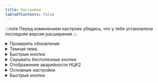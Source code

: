 ```yaml
---
title: Настройки
tableOfContents: false
---
```




:::note
Перед изменением настроек убедись, что у тебя установлена последняя версия расширения
:::

<Tabs>

<TabItem label="Общие" icon="setting">
<details>
<summary>Проверять обновления</summary>
Функция проверяет наличие доступных обновлений для расширения.

**Особенности:**

- Расширение проверяет наличие новой версии в [релизах](https://github.com/AuthFailed/domru-helper/releases)
- Проверка происходит только при запуске браузера
- Перекачивать расширение не нужно, расширение предложит обновить само себя

**Состояние:**

- Включено - Расширение проверяет наличие обновлений (Стандарт)
- Выключено - Расширение не проверяет наличие обновлений

</details>

<details>
<summary>Темная тема</summary>
Функция включает темную тему для окна расширения и настроек.

**Состояние:**

- Включено - Темная тема включена
- Выключено - Темная тема выключена (Стандарт)

**Пример:**

- Темная тема включена

  <Image src={darkTheme} alt="Темная тема" style="border: 2px solid grey;" />

- Темная тема выключена
  <Image src={lightTheme} alt="Светлая тема" style="border: 2px solid grey;" />

</details>

</TabItem>

<TabItem label="Генезис" icon="email">
<details>

<summary>Быстрые кнопки</summary>
Функция включает отображение быстрых кнопок в Генезисе.

**Состояние:**

- Включено - Кнопки отображаются (Стандарт)
- Выключено - Кнопки не отображаются

**Пример:**

    <Image
      src={fastButtonsGenesys}
      alt="Быстрые кнопки"
      style="border: 2px solid grey;"
    />

</details>

<details>
<summary>Скрывать бесполезные кнопки</summary>
Функция удаляет со страницы Генезиса следующие кнопки:
- Facebook in Progress
- Facebook Draft
- Twitter in Progress
- Twitter Draft
- Лого Генезиса
- Кнопка поддержки Генезиса

**Особенности:**

- Кнопки удаляются полностью. Для восстановления требуется отключить функцию и обновить страницу Генезиса

**Состояние:**

- Включено - Кнопки скрываются
- Выключено - Кнопки не скрываются (Стандарт)

</details>

<details>
<summary>Отображение аварийности НЦК2</summary>
Функция включает отображение статуса аварийности в Генезиса для НЦК2. Состояние аварийности берется из канала "Аварийка ОТРС".

**Особенности:**

- Статус аварийности обновляется каждые 5 секунд
- Статус берется из последнего сообщения в канале
- Статус отображает полный контент сообщения в хедере
- Если есть слово `вкл` или `он` - надпись будет красным. В ином случае зеленым

**Состояние:**

- Включено - Аварийность отображается
- Выключено - Аварийность не отображается (Стандарт)

**Пример:**

    <Image
      src={otpc}
      alt="Аварийность OCTP"
      style="border: 2px solid grey;"
    />

</details>
</TabItem>

<TabItem label="АРМ" icon="seti:odata">
<details>
<summary>Основные настройки</summary>
<details>
  <summary>Скрывать СПАС</summary>
  Функция автоматически сворачивает окно СПАСа на договоре. Окно **не удаляется**, есть возможность развернуть его обратно.

**Состояние:**

- Включено - СПАС сворачивается при открытии договора
- Выключено - СПАС не сворачивается (Стандарт)

</details>

<details>
  <summary>Отображать быстрые СМС</summary>
  Функция добавляет кнопки для быстрого выбора типа СМС:
  - Оплата
  - ЛК
  - PPPoE
  - StaticIP

**Состояние:**

- Включено - Кнопки добавляются при открытии договора (Стандарт)
- Выключено - Кнопки не добавляются

**Пример:**

    <Image
      src={fastSMS}
      alt="Быстрые СМС"
      style="border: 2px solid grey;"
    />

</details>

<details>
  <summary>Помечать обращений как не ошибочные</summary>
  Функция автоматически помечает обращение как не ошибочное при его изменении.

**Состояние:**

- Включено - Обращения помечаются не ошибочными
- Выключено - Обращение никак не помечается (Стандарт)

**Пример:**

    <Image
      src={wrongTransfer}
      alt="Некорректный перевод"
      style="border: 2px solid grey;"
    />

</details>

<details>
  <summary>Убирать галочку Назначить на меня</summary>
  Функция автоматически убирает галочку на поле **Назначить на меня** при изменении обращения.

**Состояние:**

- Включено - Галочка убирается
- Выключено - Галочка не убирается (Стандарт)

**Пример:**

    <Image
      src={setOnMe}
      alt="Назначить на меня"
      style="border: 2px solid grey;"
    />

</details>

<details>
  <summary>Уведомлять об особом клиенте</summary>
  Функция проверяет и оповещает об особом клиенте при открытии договора.

**Состояние:**

- Включено - Расширение проверяет и оповещает об особом клиенте (Стандарт)
- Выключено - Проверка выключена

**Пример:**

    <Image
      src={specialClient}
      alt="Особый клиент"
      style="border: 2px solid grey;"
    />

</details>

</details>

<details>
<summary>Быстрые кнопки</summary>
<details>
<summary>Левый фрейм</summary>
Кнопки располагаются в левой фрейме АРМа.

**Особенности:**

- Если кнопка подразумевает смену продукта - произойдет баг. Требуется либо заранее выбрать корректный продукт, либо дважды нажать на кнопку.

**Состояние:**

- Включено - Расширение добавляет включенные в настройках кнопки в левый фрейм
- Выключено - Кнопки не добавляются

**Пример:**

    <Image
      src={fbLeftFrame}
      alt="Особый клиент"
      style="border: 2px solid grey;"
    />

    </details>

    <details>

<summary>Изменение обращения</summary>
Кнопки располагаются в окне изменения обращения.

**Состояние:**

- Включено - Расширение добавляет включенные в настройках кнопки на страницу изменения обращения
- Выключено - Кнопки не добавляются

**Пример:**

    <Image
      src={fbeditreq}
      alt="Особый клиент"
      style="border: 2px solid grey;"
    />

    </details>

</details>

<details>
<summary>Копирование элементов</summary>
<details>
  <summary>Отображать копирование адреса</summary>
  Добавляет кнопку на вкладку Инфо договора в АРМе для копирования адреса. Адрес копируется без индекса, индекс удаляется по Regex
  ```txt
/\d{6}|\d{3}/
  ```

**Состояние:**

- Включено - Кнопка копирования адреса добавляется на договор (Стандарт)
- Выключено - Кнопка не добавляется

</details>

<details>
  <summary>Копировать адрес без города</summary>
  Дополнение к предыдущей функции. Адрес копируется без индекса и улицы, улица удаляется по Regex
  ```txt
/.*?(ул\.)/i
  ```

**Состояние:**

- Включено - При копировании кнопкой удаляется город клиента
- Выключено - При копировании кнопкой город не удаляется (Стандарт)

</details>

<details>
  <summary>Отображать копирование карточки</summary>
  Добавляет кнопку на вкладку Инфо договора в АРМе для копирования карточки клиента.

**Состояние:**

- Включено - Кнопка копирования карточки добавляется на договор (Стандарт)
- Выключено - Кнопка не добавляется

</details>

<details>
  <summary>Отображать копирование договора</summary>
  Добавляет кнопку на вкладку Инфо договора в АРМе для копирования номера договора клиента.

**Состояние:**

- Включено - Кнопка копирования договора добавляется на договор (Стандарт)
- Выключено - Кнопка не добавляется

</details>

<details>
  <summary>Отображать копирование слотов СЗ</summary>
  Добавляет кнопку копирования доступных слотов СЗ на страницу изменения обращения.

**Состояние:**

- Включено - Кнопка копирования слотов добавляется на страницу (Стандарт)
- Выключено - Кнопка не добавляется

**Пример:**

    <Image
      src={copyTime}
      alt="Копировать слоты"
      style="border: 2px solid grey;"
    />

</details>

<details>
  <summary>Отображать копирование и проверку MAC-адреса </summary>
  Добавляет кнопки копирования и проверки MAC-адреса в проверку сессии и сессии за период.
**Состояние:**

- Включено - Кнопка копирования и проверки MAC'а добавляется (Стандарт)
- Выключено - Кнопка не добавляется

**Пример:**

    <Image
      src={checkMac}
      alt="Проверить МАК"
      style="border: 2px solid grey;"
    />

</details>

</details>

<details>
<summary>Скрытие вкладок</summary>
Функция позволяет скрывать вкладки с договора в АРМе.

**Особенности:**

- Вкладки поделены на два типа: Начисления и Остальные
- Вкладки на договор можно вернуть только отключением функции/конкретной опции и **обновлением договора**
- Вкладки удаляются после полной загрузки договора

**Состояние:**

- Включено - Выбранные в настройках вкладки удаляются
- Выключено - Вкладки не удаляются (Стандарт)

</details>

<details>
<summary>Подсветка обращений</summary>
Функция включает подсветку классификаторов в столбце **Класс проблемы**.

**Особенности:**

- На текущий момент доступна подсветка следующих классов:
  - Контакт сорвался
  - Обращение из Email
  - ОЦТП - Входящая связь
  - Компенсация за аварию
- Доступен выбор своего цвета для каждого классификатора
- Стандартные цветы подсветки для классификаторов:
  - Контакт сорвался - <span style="background-color:#ff0000">#ff0000</span>
  - Обращение из Email - <span style="background-color:#006400">#006400</span>
  - ОЦТП - Входящая связь - <span style="background-color:#008080">#008080</span>
  - Компенсация за аварию - <span style="background-color:#66CDAA">#66CDAA</span>

**Состояние:**

- Включено - Классификаторы подсвечиваются цветом, указанным в настройках (Стандарт)
- Выключено - Классификаторы не подсвечиваются

**Пример:**

    <Image
      src={highlights}
      alt="Подсветка обращений"
      style="border: 2px solid grey;"
    />

</details>
</TabItem>

<TabItem label="Линия" icon="rss">
<details>
<summary>Подсветка назначений</summary>
Функция подсвечивает специалистов в назначениях отдельными цветами.

**Особенности:**

- Подсвечиваются:
  - Проектная деятельность [Светлая тема - <span style="background-color:#F7DCB9">#F7DCB9</span>, Темная тема - <span style="background-color:#5D6D7E">#5D6D7E</span>]
  - РСГ [Светлая тема - <span style="background-color:#B3C8CF">#B3C8CF</span>, Темная тема - <span style="background-color:#4C688B">#4C688B</span>]
  - Обучение [Светлая тема - <span style="background-color:#DFCCFB">#DFCCFB</span>, Темная тема - <span style="background-color:#75608E">#75608E</span>]
  - Помощь смежному отделу [Светлая тема - <span style="background-color:#F3D0D7">#F3D0D7</span>, Темная тема - <span style="background-color:#82494A">#82494A</span>]
- Цвет автоматически меняется в зависимости от текущей темы Линии
- Подсветка автоматически обновляется при изменении DOM страницы

**Состояние:**

- Включено - Назначения подсвечиваются
- Выключено - Назначения не подсвечиваются (Стандарт)

</details>

<details>
<summary>Кнопки дежурных</summary>
Функция добавляет полезные кнопки для дежурных:
- Очередь вопросов
- Заглушки
- Предложка
- Прогноз SL
- ТС 2.0
- Генератор ленты

**Состояние:**

- Включено - Кнопки добавляются на линию
- Выключено - Кнопки не добавляются (Стандарт)

**Пример:**

    <Image
      src={dutyButtons}
      alt="Кнопки дежурных"
      style="border: 2px solid grey;"
    />

</details>

<details>
<summary>Прогноз SL</summary>
Функция отображает прогноз SL на следующие 30 минут. Опция доступна только для специалистов с доступом к инструменту.

**Особенности:**

- Формат вывода:

<Card>
  Прогноз на *промежуток в 30 минут*

Прогнозный SL: _прогноз SL на 30 минут_\
Прогноз чатов: _прогноз чатов на 30 минут_\
Разница людей: _прогноз разницы людей на 30 минут_\
Нужно держать _требуемый сл на 30 минут_\
Прогноз SL: _SL через 30 минут_

</Card>
- Обновляется раз в 10 секунд

**Состояние:**

- Включено - Прогноз SL загружается и отображается
- Выключено - Прогноз SL не загружается (Стандарт)

</details>

<details>
<summary>Быстрые кнопки</summary>
Функция позволяет добавить быстрые кнопки в верхнюю строку линии.

**Состояние:**

- Включено - Выбранные в списке на странице кнопки добавляются (Стандарт: Почта, Обеды)
- Выключено - Кнопки не добавляются

</details>
</TabItem>

</Tabs>

